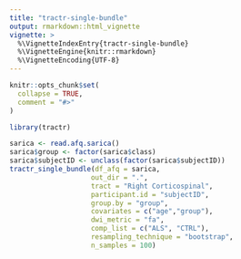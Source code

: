```yaml
---
title: "tractr-single-bundle"
output: rmarkdown::html_vignette
vignette: >
  %\VignetteIndexEntry{tractr-single-bundle}
  %\VignetteEngine{knitr::rmarkdown}
  %\VignetteEncoding{UTF-8}
---
```


```r
knitr::opts_chunk$set(
  collapse = TRUE,
  comment = "#>"
)
```

```r
library(tractr)
```

```r
sarica <- read.afq.sarica()
sarica$group <- factor(sarica$class)
sarica$subjectID <- unclass(factor(sarica$subjectID))
tractr_single_bundle(df_afq = sarica,
                    out_dir = ".",
                    tract = "Right Corticospinal",
                    participant.id = "subjectID",
                    group.by = "group",
                    covariates = c("age","group"),
                    dwi_metric = "fa",
                    comp_list = c("ALS", "CTRL"),
                    resampling_technique = "bootstrap",
                    n_samples = 100)
```

